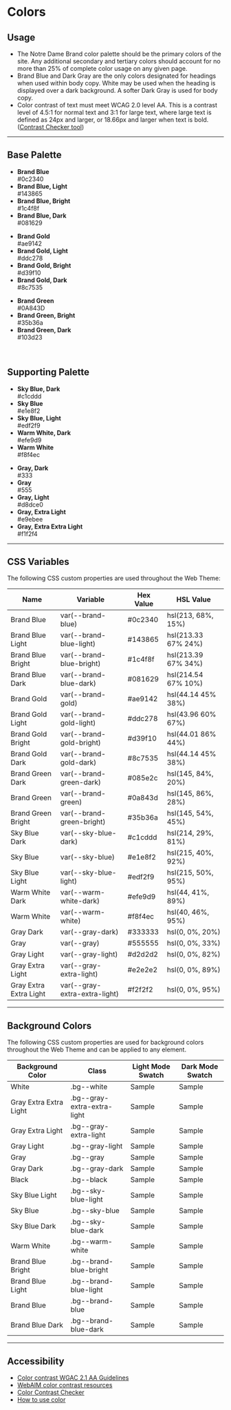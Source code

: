 
<Meta title="Foundation/Colors" />

# Colors

## Usage

- The Notre Dame Brand color palette should be the primary colors of the site. Any additional secondary and tertiary colors should account for no more than 25% of complete color usage on any given page.
- Brand Blue and Dark Gray are the only colors designated for headings when used within body copy. White may be used when the heading is displayed over a dark background. A softer Dark Gray is used for body copy.
- Color contrast of text must meet WCAG 2.0 level AA. This is a contrast level of 4.5:1 for normal text and 3:1 for large text, where large text is defined as 24px and larger, or 18.66px and larger when text is bold. ([Contrast Checker tool](https://webaim.org/resources/contrastchecker/))

---

## Base Palette

<ul className="swatch-list grid grid-gap-sm grid-sm-2 grid-md-3 grid-lg-4">
  <li><span className="swatch swatch--brand-blue"></span><strong>Brand Blue</strong><br/>#0c2340</li>
  <li><span className="swatch swatch--brand-blue-light"></span><strong>Brand Blue, Light</strong><br/>#143865</li>
  <li><span className="swatch swatch--brand-blue-bright"></span> <strong>Brand Blue, Bright</strong><br/>#1c4f8f</li>
  <li><span className="swatch swatch--brand-blue-dark"></span> <strong>Brand Blue, Dark</strong><br/>#081629</li>
</ul>

<ul className="swatch-list grid grid-gap-sm grid-sm-2 grid-md-3 grid-lg-4">
  <li><span className="swatch swatch--brand-gold"></span> <strong>Brand Gold</strong><br/>#ae9142</li>
  <li><span className="swatch swatch--brand-gold-light"></span> <strong>Brand Gold, Light</strong><br/>#ddc278</li>
  <li><span className="swatch swatch--brand-gold-bright"></span> <strong>Brand Gold, Bright</strong><br/>#d39f10</li>
  <li><span className="swatch swatch--brand-gold-dark"></span> <strong>Brand Gold, Dark</strong><br/>#8c7535</li>
</ul>

<ul className="swatch-list grid grid-gap-sm grid-sm-2 grid-md-3 grid-lg-4">
  <li><span className="swatch swatch--brand-green"></span> <strong>Brand Green</strong><br/>#0A843D</li>
  <li><span className="swatch swatch--brand-green-bright"></span> <strong>Brand Green, Bright</strong><br/>#35b36a</li>
  <li><span className="swatch swatch--brand-green-dark"></span> <strong>Brand Green, Dark</strong><br/>#103d23</li>
</ul>

&nbsp;

## Supporting Palette

<ul className="swatch-list grid grid-gap-sm grid-sm-2 grid-md-3 grid-lg-5">
  <li><span className="swatch swatch--sky-blue-dark"></span> <strong>Sky Blue, Dark</strong><br/>#c1cddd</li>
  <li><span className="swatch swatch--sky-blue"></span> <strong>Sky Blue</strong><br/>#e1e8f2</li>
  <li><span className="swatch swatch--sky-blue-light"></span> <strong>Sky Blue, Light</strong><br/>#edf2f9</li>
  <li><span className="swatch swatch--warm-white-dark"></span> <strong>Warm White, Dark</strong><br/>#efe9d9</li>
  <li><span className="swatch swatch--warm-white"></span> <strong>Warm White</strong><br/>#f8f4ec</li>
</ul>

<ul className="swatch-list grid grid-gap-sm grid-sm-2 grid-md-3 grid-lg-5">
  <li><span className="swatch swatch--gray-dark"></span> <strong>Gray, Dark</strong><br/>#333</li>
  <li><span className="swatch swatch--gray"></span> <strong>Gray</strong><br/>#555</li>
  <li><span className="swatch swatch--gray-light"></span> <strong>Gray, Light</strong><br/>#d8dce0</li>
  <li><span className="swatch swatch--gray-extra-light"></span> <strong>Gray, Extra Light</strong><br/>#e9ebee</li>
  <li><span className="swatch swatch--gray-extra-extra-light"></span> <strong>Gray, Extra Extra Light</strong><br/>#f1f2f4</li>
</ul>

---

## CSS Variables

The following CSS custom properties are used throughout the Web Theme:

<table className="color-table table--minimal">
  <thead>
    <tr>
      <th>Name</th>
      <th>Variable</th>
      <th>Hex Value</th>
      <th>HSL Value</th>
    </tr>
  </thead>
  <tbody>
    <tr>
      <td data-th="Color" className="color"><span className="swatch--small swatch--brand-blue"></span> <span>Brand Blue</span></td>
      <td data-th="Variable" className="variable"><span>var(--brand-blue)</span></td>
      <td data-th="Hex" className="hex"><span>#0c2340</span></td>
      <td data-th="HSL" className="hsl"><span>hsl(213, 68%, 15%)</span></td>
    </tr>
    <tr>
      <td data-th="Color" className="color"><span className="swatch--small swatch--brand-blue-light"></span> <span>Brand Blue Light</span></td>
      <td data-th="Variable" className="variable"><span>var(--brand-blue-light)</span></td>
      <td data-th="Hex" className="hex"><span>#143865</span></td>
      <td data-th="HSL" className="hsl"><span>hsl(213.33 67% 24%)</span></td>
    </tr>
    <tr>
      <td data-th="Color" className="color"><span className="swatch--small swatch--brand-blue-bright"></span> <span>Brand Blue Bright</span></td>
      <td data-th="Variable" className="variable"><span>var(--brand-blue-bright)</span></td>
      <td data-th="Hex" className="hex"><span>#1c4f8f</span></td>
      <td data-th="HSL" className="hsl"><span>hsl(213.39 67% 34%)</span></td>
    </tr>
    <tr>
      <td data-th="Color" className="color"><span className="swatch--small swatch--brand-blue-dark"></span> <span>Brand Blue Dark</span></td>
      <td data-th="Variable" className="variable"><span>var(--brand-blue-dark)</span></td>
      <td data-th="Hex" className="hex"><span>#081629</span></td>
      <td data-th="HSL" className="hsl"><span>hsl(214.54 67% 10%)</span></td>
    </tr>
    <tr>
      <td data-th="Color" className="color"><span className="swatch--small swatch--brand-gold"></span> <span>Brand Gold</span></td>
      <td data-th="Variable" className="variable"><span>var(--brand-gold)</span></td>
      <td data-th="Hex" className="hex"><span>#ae9142</span></td>
      <td data-th="HSL" className="hsl"><span>hsl(44.14 45% 38%)</span></td>
    </tr>
    <tr>
      <td data-th="Color" className="color"><span className="swatch--small swatch--brand-gold-light"></span> <span>Brand Gold Light</span></td>
      <td data-th="Variable" className="variable"><span>var(--brand-gold-light)</span></td>
      <td data-th="Hex" className="hex"><span>#ddc278</span></td>
      <td data-th="HSL" className="hsl"><span>hsl(43.96 60% 67%)</span></td>
    </tr>
    <tr>
      <td data-th="Color" className="color"><span className="swatch--small swatch--brand-gold-bright"></span> <span>Brand Gold Bright</span></td>
      <td data-th="Variable" className="variable"><span>var(--brand-gold-bright)</span></td>
      <td data-th="Hex" className="hex"><span>#d39f10</span></td>
      <td data-th="HSL" className="hsl"><span>hsl(44.01 86% 44%)</span></td>
    </tr>
    <tr>
      <td data-th="Color" className="color"><span className="swatch--small swatch--brand-gold-dark"></span> <span>Brand Gold Dark</span></td>
      <td data-th="Variable" className="variable"><span>var(--brand-gold-dark)</span></td>
      <td data-th="Hex" className="hex"><span>#8c7535</span></td>
      <td data-th="HSL" className="hsl"><span>hsl(44.14 45% 38%)</span></td>
    </tr>
    <tr>
      <td data-th="Color" className="color"><span className="swatch--small swatch--brand-green-dark"></span> <span>Brand Green Dark</span></td>
      <td data-th="Variable" className="variable"><span>var(--brand-green-dark)</span></td>
      <td data-th="Hex" className="hex"><span>#085e2c</span></td>
      <td data-th="HSL" className="hsl"><span>hsl(145, 84%, 20%)</span></td>
    </tr>
    <tr>
      <td data-th="Color" className="color"><span className="swatch--small swatch--brand-green"></span> <span>Brand Green</span></td>
      <td data-th="Variable" className="variable"><span>var(--brand-green)</span></td>
      <td data-th="Hex" className="hex"><span>#0a843d</span></td>
      <td data-th="HSL" className="hsl"><span>hsl(145, 86%, 28%)</span></td>
    </tr>
    <tr>
      <td data-th="Color" className="color"><span className="swatch--small swatch--brand-green-bright"></span> <span>Brand Green Bright</span></td>
      <td data-th="Variable" className="variable"><span>var(--brand-green-bright)</span></td>
      <td data-th="Hex" className="hex"><span>#35b36a</span></td>
      <td data-th="HSL" className="hsl"><span>hsl(145, 54%, 45%)</span></td>
    </tr>
    <tr>
      <td data-th="Color" className="color"><span className="swatch--small swatch--sky-blue-dark"></span> <span>Sky Blue Dark</span></td>
      <td data-th="Variable" className="variable"><span>var(--sky-blue-dark)</span></td>
      <td data-th="Hex" className="hex"><span>#c1cddd</span></td>
      <td data-th="HSL" className="hsl"><span>hsl(214, 29%, 81%)</span></td>
    </tr>
    <tr>
      <td data-th="Color" className="color"><span className="swatch--small swatch--sky-blue"></span> <span>Sky Blue</span></td>
      <td data-th="Variable" className="variable"><span>var(--sky-blue)</span></td>
      <td data-th="Hex" className="hex"><span>#e1e8f2</span></td>
      <td data-th="HSL" className="hsl"><span>hsl(215, 40%, 92%)</span></td>
    </tr>
    <tr>
      <td data-th="Color" className="color"><span className="swatch--small swatch--sky-blue-light"></span> <span>Sky Blue Light</span></td>
      <td data-th="Variable" className="variable"><span>var(--sky-blue-light)</span></td>
      <td data-th="Hex" className="hex"><span>#edf2f9</span></td>
      <td data-th="HSL" className="hsl"><span>hsl(215, 50%, 95%)</span></td>
    </tr>
    <tr>
      <td data-th="Color" className="color"><span className="swatch--small swatch--warm-white-dark"></span> <span>Warm White Dark</span></td>
      <td data-th="Variable" className="variable"><span>var(--warm-white-dark)</span></td>
      <td data-th="Hex" className="hex"><span>#efe9d9</span></td>
      <td data-th="HSL" className="hsl"><span>	hsl(44, 41%, 89%)</span></td>
    </tr>
    <tr>
      <td data-th="Color" className="color"><span className="swatch--small swatch--warm-white"></span> <span>Warm White</span></td>
      <td data-th="Variable" className="variable"><span>var(--warm-white)</span></td>
      <td data-th="Hex" className="hex"><span>#f8f4ec</span></td>
      <td data-th="HSL" className="hsl"><span>hsl(40, 46%, 95%)</span></td>
    </tr>
    <tr>
      <td data-th="Color" className="color"><span className="swatch--small swatch--gray-dark"></span> <span>Gray Dark</span></td>
      <td data-th="Variable" className="variable"><span>var(--gray-dark)</span></td>
      <td data-th="Hex" className="hex"><span>#333333</span></td>
      <td data-th="HSL" className="hsl"><span>hsl(0, 0%, 20%)</span></td>
    </tr>
    <tr>
      <td data-th="Color" className="color"><span className="swatch--small swatch--gray"></span> <span>Gray</span></td>
      <td data-th="Variable" className="variable"><span>var(--gray)</span></td>
      <td data-th="Hex" className="hex"><span>#555555</span></td>
      <td data-th="HSL" className="hsl"><span>hsl(0, 0%, 33%)</span></td>
    </tr>
    <tr>
      <td data-th="Color" className="color"><span className="swatch--small swatch--gray-light"></span> <span>Gray Light</span></td>
      <td data-th="Variable" className="variable"><span>var(--gray-light)</span></td>
      <td data-th="Hex" className="hex"><span>#d2d2d2</span></td>
      <td data-th="HSL" className="hsl"><span>hsl(0, 0%, 82%)</span></td>
    </tr>
    <tr>
      <td data-th="Color" className="color"><span className="swatch--small swatch--gray-extra-light"></span> <span>Gray Extra Light</span></td>
      <td data-th="Variable" className="variable"><span>var(--gray-extra-light)</span></td>
      <td data-th="Hex" className="hex"><span>#e2e2e2</span></td>
      <td data-th="HSL" className="hsl"><span>hsl(0, 0%, 89%)</span></td>
    </tr>
    <tr>
      <td data-th="Color" className="color"><span className="swatch--small swatch--gray-extra-extra-light"></span> <span>Gray Extra Extra Light</span></td>
      <td data-th="Variable" className="variable"><span>var(--gray-extra-extra-light)</span></td>
      <td data-th="Hex" className="hex"><span>#f2f2f2</span></td>
      <td data-th="HSL" className="hsl"><span>hsl(0, 0%, 95%)</span></td>
    </tr>
  </tbody>
</table>

---

## Background Colors

The following CSS custom properties are used for background colors throughout the Web Theme and can be applied to any element.

<table className="color-table table--minimal">
  <thead>
    <tr>
      <th>Background Color</th>
      <th>Class</th>
      <th>Light Mode Swatch</th>
      <th>Dark Mode Swatch</th>
    </tr>
  </thead>
  <tbody>
    <tr>
      <td data-th="color" className="color"><span>White</span></td>
      <td data-th="class" className="class"><span>.bg--white</span></td>
      <td data-th="light" className="mode--light"><span className="swatch bg--white">Sample</span></td>
      <td data-th="dark" className="mode--light"><span className="swatch swatch--dark-mode bg--white">Sample</span></td>
    </tr>
    <tr>
      <td data-th="color" className="color"><span>Gray Extra Extra Light</span></td>
      <td data-th="class" className="class"><span>.bg--gray-extra-extra-light</span></td>
      <td data-th="light" className="mode--light"><span className="swatch bg--gray-extra-extra-light">Sample</span></td>
      <td data-th="dark" className="mode--dark"><span className="swatch swatch--dark-mode bg--gray-extra-extra-light">Sample</span></td>
    </tr>
    <tr>
      <td data-th="color" className="color"><span>Gray Extra Light</span></td>
      <td data-th="class" className="class"><span>.bg--gray-extra-light</span></td>
      <td data-th="light" className="mode--light"><span className="swatch bg--gray-extra-light">Sample</span></td>
      <td data-th="dark" className="mode--dark"><span className="swatch swatch--dark-mode bg--gray-extra-light">Sample</span></td>
    </tr>
    <tr>
      <td data-th="color" className="color"><span>Gray Light</span></td>
      <td data-th="class" className="class"><span>.bg--gray-light</span></td>
      <td data-th="light" className="mode--light"><span className="swatch bg--gray-light">Sample</span></td>
      <td data-th="dark" className="mode--dark"><span className="swatch swatch--dark-mode bg--gray-light">Sample</span></td>
    </tr>
    <tr>
      <td data-th="color" className="color"><span>Gray</span></td>
      <td data-th="class" className="class"><span>.bg--gray</span></td>
      <td data-th="light" className="mode--light"><span className="swatch bg--gray">Sample</span></td>
      <td data-th="dark" className="mode--dark"><span className="swatch swatch--dark-mode bg--gray">Sample</span></td>
    </tr>
    <tr>
      <td data-th="color" className="color"><span>Gray Dark</span></td>
      <td data-th="class" className="class"><span>.bg--gray-dark</span></td>
      <td data-th="light" className="mode--light"><span className="swatch bg--gray-dark">Sample</span></td>
      <td data-th="dark" className="mode--dark"><span className="swatch swatch--dark-mode bg--gray-dark">Sample</span></td>
    </tr>
    <tr>
      <td data-th="color" className="color"><span>Black</span></td>
      <td data-th="class" className="class"><span>.bg--black</span></td>
      <td data-th="light" className="mode--light"><span className="swatch bg--black">Sample</span></td>
      <td data-th="dark" className="mode--dark"><span className="swatch swatch--dark-mode bg--black">Sample</span></td>
    </tr>
    <tr>
      <td data-th="color" className="color"><span>Sky Blue Light</span></td>
      <td data-th="class" className="class"><span>.bg--sky-blue-light</span></td>
      <td data-th="light" className="mode--light"><span className="swatch bg--sky-blue-light">Sample</span></td>
      <td data-th="dark" className="mode--dark"><span className="swatch swatch--dark-mode bg--sky-blue-light">Sample</span></td>
    </tr>
    <tr>
      <td data-th="color" className="color"><span>Sky Blue</span></td>
      <td data-th="class" className="class"><span>.bg--sky-blue</span></td>
      <td data-th="light" className="mode--light"><span className="swatch bg--sky-blue">Sample</span></td>
      <td data-th="dark" className="mode--dark"><span className="swatch swatch--dark-mode bg--sky-blue">Sample</span></td>
    </tr>
    <tr>
      <td data-th="color" className="color"><span>Sky Blue Dark</span></td>
      <td data-th="class" className="class"><span>.bg--sky-blue-dark</span></td>
      <td data-th="light" className="mode--light"><span className="swatch bg--sky-blue-dark">Sample</span></td>
      <td data-th="dark" className="mode--dark"><span className="swatch swatch--dark-mode bg--sky-blue-dark">Sample</span></td>
    </tr>
    <tr>
      <td data-th="color" className="color"><span>Warm White</span></td>
      <td data-th="class" className="class"><span>.bg--warm-white</span></td>
      <td data-th="light" className="mode--light"><span className="swatch bg--warm-white">Sample</span></td>
      <td data-th="dark" className="mode--dark"><span className="swatch swatch--dark-mode bg--warm-white">Sample</span></td>
    </tr>
    <tr>
      <td data-th="color" className="color"><span>Brand Blue Bright</span></td>
      <td data-th="class" className="class"><span>.bg--brand-blue-bright</span></td>
      <td data-th="light" className="mode--light"><span className="swatch bg--brand-blue-bright">Sample</span></td>
      <td data-th="dark" className="mode--dark"><span className="swatch swatch--dark-mode bg--brand-blue-bright">Sample</span></td>
    </tr>
    <tr>
      <td data-th="color" className="color"><span>Brand Blue Light</span></td>
      <td data-th="class" className="class"><span>.bg--brand-blue-light</span></td>
      <td data-th="light" className="mode--light"><span className="swatch bg--brand-blue-light">Sample</span></td>
      <td data-th="dark" className="mode--dark"><span className="swatch swatch--dark-mode bg--brand-blue-light">Sample</span></td>
    </tr>
    <tr>
      <td data-th="color" className="color"><span>Brand Blue</span></td>
      <td data-th="class" className="class"><span>.bg--brand-blue</span></td>
      <td data-th="light" className="mode--light"><span className="swatch bg--brand-blue">Sample</span></td>
      <td data-th="dark" className="mode--dark"><span className="swatch swatch--dark-mode bg--brand-blue">Sample</span></td>
    </tr>
    <tr>
      <td data-th="color" className="color"><span>Brand Blue Dark</span></td>
      <td data-th="class" className="class"><span>.bg--brand-blue-dark</span></td>
      <td data-th="light" className="mode--light"><span className="swatch bg--brand-blue-dark">Sample</span></td>
      <td data-th="dark" className="mode--dark"><span className="swatch swatch--dark-mode bg--brand-blue-dark">Sample</span></td>
    </tr>
  </tbody>
</table>

---

## Accessibility
- [Color contrast WGAC 2.1 AA Guidelines](https://www.w3.org/WAI/WCAG21/Understanding/contrast-minimum.html)
- [WebAIM color contrast resources](https://webaim.org/articles/contrast/)
- [Color Contrast Checker](https://webaim.org/resources/contrastchecker/)
- [How to use color](https://www.w3.org/WAI/WCAG21/Understanding/use-of-color.html)